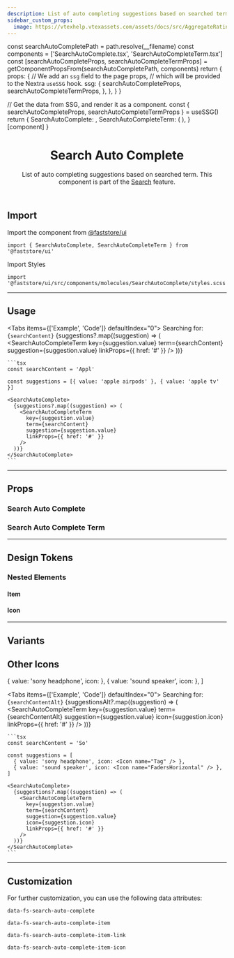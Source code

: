 ```yaml
---
description: List of auto completing suggestions based on searched term.
sidebar_custom_props:
  image: https://vtexhelp.vtexassets.com/assets/docs/src/AggregateRating___a8300916874f5a11de7633b7cabc12e9.png
---
```




  const searchAutoCompletePath = path.resolve(__filename)
  const components = ['SearchAutoComplete.tsx', 'SearchAutoCompleteTerm.tsx']
  const [searchAutoCompleteProps, searchAutoCompleteTermProps] =
    getComponentPropsFrom(searchAutoCompletePath, components)
  return {
    props: {
      // We add an `ssg` field to the page props,
      // which will be provided to the Nextra `useSSG` hook.
      ssg: {
        searchAutoCompleteProps,
        searchAutoCompleteTermProps,
      },
    },
  }
}

  // Get the data from SSG, and render it as a component.
  const { searchAutoCompleteProps, searchAutoCompleteTermProps } = useSSG()
  return {
    SearchAutoComplete: <PropsSection propsList={searchAutoCompleteProps} />,
    SearchAutoCompleteTerm: (
      <PropsSection propsList={searchAutoCompleteTermProps} />
    ),
  }[component]
}

<header>

# Search Auto Complete

List of auto completing suggestions based on searched term. This component is part of the [Search](/components/search) feature.

</header>

## Import

Import the component from [@faststore/ui](/../components)

```tsx
import { SearchAutoComplete, SearchAutoCompleteTerm } from '@faststore/ui'
```

Import Styles

```tsx
import '@faststore/ui/src/components/molecules/SearchAutoComplete/styles.scss'
```

---

## Usage



<Tabs items={['Example', 'Code']} defaultIndex="0">
  <Tab>
    <OverviewSection direction="column">
      Searching for: <code>{searchContent}</code>
      <SearchAutoComplete>
        {suggestions?.map((suggestion) => (
          <SearchAutoCompleteTerm
            key={suggestion.value}
            term={searchContent}
            suggestion={suggestion.value}
            linkProps={{ href: '#' }}
          />
        ))}
      </SearchAutoComplete>
    </OverviewSection>
  </Tab>
  <Tab>

    ```tsx
    const searchContent = 'Appl'

    const suggestions = [{ value: 'apple airpods' }, { value: 'apple tv' }]

    <SearchAutoComplete>
      {suggestions?.map((suggestion) => (
        <SearchAutoCompleteTerm
          key={suggestion.value}
          term={searchContent}
          suggestion={suggestion.value}
          linkProps={{ href: '#' }}
        />
      ))}
    </SearchAutoComplete>
    ```

  </Tab>
</Tabs>

---

## Props

### Search Auto Complete

<SearchAutoCompletePropsSection component="SearchAutoComplete" />

### Search Auto Complete Term

<SearchAutoCompletePropsSection component="SearchAutoCompleteTerm" />

---

## Design Tokens

<TokenTable>
  <TokenRow
    token="--fs-search-auto-complete-padding-top"
    value="var(--fs-spacing-2)"
  />
  <TokenRow
    token="--fs-search-auto-complete-padding-right"
    value="var(--fs-spacing-3)"
  />
  <TokenRow
    token="--fs-search-auto-complete-padding-bottom"
    value="var(--fs-search-auto-complete-padding-top)"
  />
  <TokenRow
    token="--fs-search-auto-complete-padding-left"
    value="var(--fs-search-auto-complete-padding-right)"
  />
  <TokenDivider />
  <TokenRow
    token="--fs-search-auto-complete-transition-property"
    value="var(--fs-transition-property)"
  />
  <TokenRow
    token="--fs-search-auto-complete-transition-function"
    value="var(--fs-transition-function)"
  />
  <TokenRow
    token="--fs-search-auto-complete-transition-timing"
    value="var(--fs-transition-timing)"
  />
</TokenTable>

### Nested Elements

#### Item

<TokenTable>
  <TokenRow
    token="--fs-search-auto-complete-item-column-gap"
    value="var(--fs-spacing-1)"
  />
  <TokenRow
    token="--fs-search-auto-complete-item-text-size"
    value="var(--fs-text-size-2)"
  />
  <TokenRow token="--fs-search-auto-complete-item-line-height" value="1.25" />
  <TokenRow
    token="--fs-search-auto-complete-item-bkg-color-hover"
    value="var(--fs-color-tertiary-bkg-hover)"
    isColor
  />
</TokenTable>

#### Icon

<TokenTable>
  <TokenRow
    token="--fs-search-auto-complete-item-icon-color"
    value="var(--fs-color-neutral-4)"
    isColor
  />
  <TokenRow token="--fs-search-auto-complete-item-icon-size" value="1.125rem" />
</TokenTable>

---

## Variants

## Other Icons


  { value: 'sony headphone', icon: <Icon name="Tag" /> },
  { value: 'sound speaker', icon: <Icon name="FadersHorizontal" /> },
]

<Tabs items={['Example', 'Code']} defaultIndex="0">
  <Tab>
    <OverviewSection direction="column">
      Searching for: <code>{searchContentAlt}</code>
      <SearchAutoComplete>
        {suggestionsAlt?.map((suggestion) => (
          <SearchAutoCompleteTerm
            key={suggestion.value}
            term={searchContentAlt}
            suggestion={suggestion.value}
            icon={suggestion.icon}
            linkProps={{ href: '#' }}
          />
        ))}
      </SearchAutoComplete>
    </OverviewSection>
  </Tab>
  <Tab>

    ```tsx
    const searchContent = 'So'

    const suggestions = [
      { value: 'sony headphone', icon: <Icon name="Tag" /> },
      { value: 'sound speaker', icon: <Icon name="FadersHorizontal" /> },
    ]

    <SearchAutoComplete>
      {suggestions?.map((suggestion) => (
        <SearchAutoCompleteTerm
          key={suggestion.value}
          term={searchContent}
          suggestion={suggestion.value}
          icon={suggestion.icon}
          linkProps={{ href: '#' }}
        />
      ))}
    </SearchAutoComplete>
    ```

  </Tab>
</Tabs>

---

## Customization

For further customization, you can use the following data attributes:

`data-fs-search-auto-complete`

`data-fs-search-auto-complete-item`

`data-fs-search-auto-complete-item-link`

`data-fs-search-auto-complete-item-icon`
